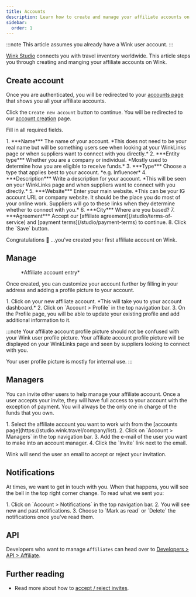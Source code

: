 ```yaml
---
title: Accounts
description: Learn how to create and manage your affiliate accounts on Wink.
sidebar:
  order: 1
---
```



:::note
This article assumes you already have a Wink user account.
:::

[Wink Studio](https://studio.wink.travel) connects you with travel inventory worldwide. This article steps you through creating and manging your affiliate accounts on Wink.

## Create account

Once you are authenticated, you will be redirected to your [accounts page](https://studio.wink.travel/company/list) that shows you all your affiliate accounts.

Click the `Create new account` button to continue. You will be redirected to our [account creation](https://studio.wink.travel/company/create) page. 

Fill in all required fields.

<Steps>
1. ***Name*** The name of your account. *This does not need to be your real name but will be something users see when looking at your WinkLinks page or when suppliers want to connect with you directly.*
2. ***Entity type*** Whether you are a company or individual. *Mostly used to determine how you are eligible to receive funds.*
3. ***Type*** Choose a type that applies best to your account. *e.g. Influencer* 
4. ***Description*** Write a description for your account. *This will be seen on your WinkLinks page and when suppliers want to connect with you directly.*
5. ***Website*** Enter your main website. *This can be your IG account URL or company website. It should be the place you do most of your online work. Suppliers will go to these links when they determine whether to connect with you.*
6. ***City*** Where are you based?
7. ***Agreement*** Accept our [affiliate agreement](/studio/terms-of-service) and [payment terms](/studio/payment-terms) to continue.
8. Click the `Save` button.
</Steps>

Congratulations 🎉 ...you've created your first affiliate account on Wink.

## Manage

<figure>
<CloudinaryImage 
      width="350"
      height="448"
      resize="scale"
      quality="best"
      alt="Affiliate account"
      src="academy/affiliate-account" 
      errorImage="noimage_opaque_nyrtl0.png"
    />
    <figcaption>*Affiliate account entry*</figcaption>
</figure>

Once created, you can customize your account further by filling in your address and adding a profile picture to your account. 

<Steps>
1. Click on your new affiliate account. *This will take you to your account dashboard.*
2. Click on `Account > Profile` in the top navigation bar.
3. On the Profile page, you will be able to update your existing profile and add additional information to it.
</Steps>

:::note
Your affiliate account profile picture should not be confused with your Wink user profile picture. Your affiliate account profile picture will be displayed on your WinkLinks page and seen by suppliers looking to connect with you. 

Your user profile picture is mostly for internal use.
:::

## Managers

You can invite other users to help manage your affiliate account. Once a user accepts your invite, they will have full access to your account with the exception of payment. You will always be the only one in charge of the funds that you own.

<Steps>
1. Select the affiliate account you want to work with from the [accounts page](https://studio.wink.travel/company/list).
2. Click on `Account > Managers` in the top navigation bar.
3. Add the e-mail of the user you want to make into an account manager.
4. Click the `Invite` link next to the email.
</Steps>

Wink will send the user an email to accept or reject your invitation.

## Notifications

At times, we want to get in touch with you. When that happens, you will see the bell in the top right corner change. 
To read what we sent you:

<Steps>
1. Click on `Account > Notifications` in the top navigation bar.
2. You will see new and past notifications.
3. Choose to `Mark as read` or `Delete` the notifications once you've read them.
</Steps>

## API

Developers who want to manage `Affiliates` can head over to [Developers > API > Affiliate](/developers/apis/#affiliate-api).

## Further reading

- Read more about how to [accept / reject invites](/user/invites).

